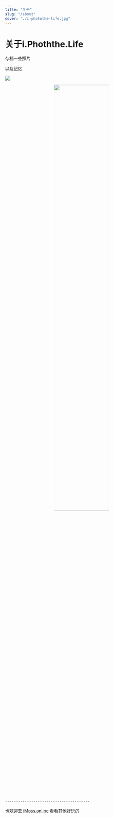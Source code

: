 ```yaml
---
title: "关于"
slug: "/about"
cover: "./i-photothe-life.jpg"
---
```


# 关于i.Phoththe.Life

存档一些照片

以及记忆


![](https://photo.bolebook.com/i-photothe-life.jpg)
<center>
<img src="https://photo.bolebook.com/i-photothe-life.jpg" width=60% />
</center>

    ---------------------------------------


也欢迎去 [iMoss.online](https://imoss.online "iMoss.online") 看看其他好玩的


